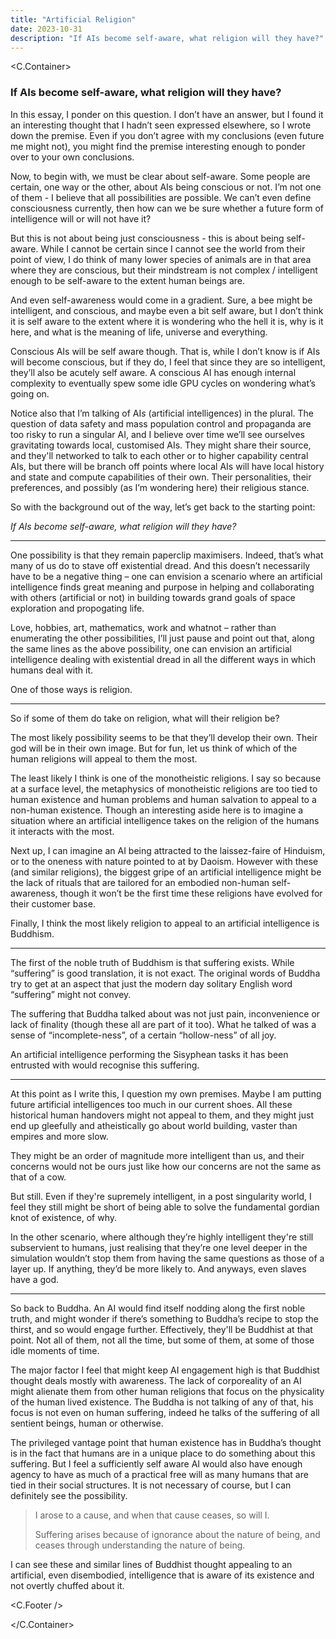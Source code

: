 ```yaml
---
title: "Artificial Religion"
date: 2023-10-31
description: "If AIs become self-aware, what religion will they have?"
---
```



<C.Container>

<h3>If AIs become self-aware, what religion will they have?</h3>

In this essay, I ponder on this question. I don’t have an answer, but I found it
an interesting thought that I hadn’t seen expressed elsewhere, so I wrote down
the premise. Even if you don’t agree with my conclusions (even future me might
not), you might find the premise interesting enough to ponder over to your own
conclusions.

Now, to begin with, we must be clear about self-aware. Some people are certain,
one way or the other, about AIs being conscious or not. I’m not one of them - I
believe that all possibilities are possible. We can’t even define consciousness
currently, then how can we be sure whether a future form of intelligence will or
will not have it?

But this is not about being just consciousness - this is about being self-aware.
While I cannot be certain since I cannot see the world from their point of view,
I do think of many lower species of animals are in that area where they are
conscious, but their mindstream is not complex / intelligent enough to be
self-aware to the extent human beings are.

And even self-awareness would come in a gradient. Sure, a bee might be
intelligent, and conscious, and maybe even a bit self aware, but I don’t think
it is self aware to the extent where it is wondering who the hell it is, why is
it here, and what is the meaning of life, universe and everything.

Conscious AIs will be self aware though. That is, while I don’t know is if AIs
will become conscious, but if they do, I feel that since they are so
intelligent, they’ll also be acutely self aware. A conscious AI has enough
internal complexity to eventually spew some idle GPU cycles on wondering what’s
going on.

Notice also that I’m talking of AI<em>s</em> (artificial intelligence<em>s</em>)
in the plural. The question of data safety and mass population control and
propaganda are too risky to run a singular AI, and I believe over time we’ll see
ourselves gravitating towards local, customised AIs. They might share their
source, and they'll networked to talk to each other or to higher capability
central AIs, but there will be branch off points where local AIs will have local
history and state and compute capabilities of their own. Their personalities,
their preferences, and possibly (as I’m wondering here) their religious stance.

So with the background out of the way, let’s get back to the starting point:

_If AIs become self-aware, what religion will they have?_

---

One possibility is that they remain paperclip maximisers. Indeed, that’s what
many of us do to stave off existential dread. And this doesn’t necessarily have
to be a negative thing – one can envision a scenario where an artificial
intelligence finds great meaning and purpose in helping and collaborating with
others (artificial or not) in building towards grand goals of space exploration
and propogating life.

Love, hobbies, art, mathematics, work and whatnot – rather than enumerating the
other possibilities, I’ll just pause and point out that, along the same lines as
the above possibility, one can envision an artificial intelligence dealing with
existential dread in all the different ways in which humans deal with it.

One of those ways is religion.

---

So if some of them do take on religion, what will their religion be?

The most likely possibility seems to be that they’ll develop their own. Their
god will be in their own image. But for fun, let us think of which of the human
religions will appeal to them the most.

The least likely I think is one of the monotheistic religions. I say so because
at a surface level, the metaphysics of monotheistic religions are too tied to
human existence and human problems and human salvation to appeal to a non-human
existence. Though an interesting aside here is to imagine a situation where an
artificial intelligence takes on the religion of the humans it interacts with
the most.

Next up, I can imagine an AI being attracted to the laissez-faire of Hinduism,
or to the oneness with nature pointed to at by Daoism. However with these (and
similar religions), the biggest gripe of an artificial intelligence might be the
lack of rituals that are tailored for an embodied non-human self-awareness,
though it won’t be the first time these religions have evolved for their
customer base.

Finally, I think the most likely religion to appeal to an artificial
intelligence is Buddhism.

---

The first of the noble truth of Buddhism is that suffering exists. While
“suffering” is good translation, it is not exact. The original words of Buddha
try to get at an aspect that just the modern day solitary English word
“suffering” might not convey.

The suffering that Buddha talked about was not just pain, inconvenience or lack
of finality (though these all are part of it too). What he talked of was a sense
of “incomplete-ness”, of a certain “hollow-ness” of all joy.

An artificial intelligence performing the Sisyphean tasks it has been entrusted
with would recognise this suffering.

---

At this point as I write this, I question my own premises. Maybe I am putting
future artificial intelligences too much in our current shoes. All these
historical human handovers might not appeal to them, and they might just end up
gleefully and atheistically go about world building, vaster than empires and
more slow.

They might be an order of magnitude more intelligent than us, and their concerns
would not be ours just like how our concerns are not the same as that of a cow.

But still. Even if they're supremely intelligent, in a post singularity world, I
feel they still might be short of being able to solve the fundamental gordian
knot of existence, of why.

In the other scenario, where although they’re highly intelligent they're still
subservient to humans, just realising that they’re one level deeper in the
simulation wouldn’t stop them from having the same questions as those of a layer
up. If anything, they’d be more likely to. And anyways, even slaves have a god.

---

So back to Buddha. An AI would find itself nodding along the first noble truth,
and might wonder if there’s something to Buddha’s recipe to stop the thirst, and
so would engage further. Effectively, they'll be Buddhist at that point. Not all
of them, not all the time, but some of them, at some of those idle moments of
time.

The major factor I feel that might keep AI engagement high is that Buddhist
thought deals mostly with awareness. The lack of corporeality of an AI might
alienate them from other human religions that focus on the physicality of the
human lived existence. The Buddha is not talking of any of that, his focus is
not even on human suffering, indeed he talks of the suffering of all sentient
beings, human or otherwise.

The privileged vantage point that human existence has in Buddha’s thought is in
the fact that humans are in a unique place to do something about this suffering.
But I feel a sufficiently self aware AI would also have enough agency to have as
much of a practical free will as many humans that are tied in their social
structures. It is not necessary of course, but I can definitely see the
possibility.

> I arose to a cause, and when that cause ceases, so will I.
>
> Suffering arises because of ignorance about the nature of being, and ceases
> through understanding the nature of being.

I can see these and similar lines of Buddhist thought appealing to an
artificial, even disembodied, intelligence that is aware of its existence and
not overtly chuffed about it.

<C.Footer />

</C.Container>
